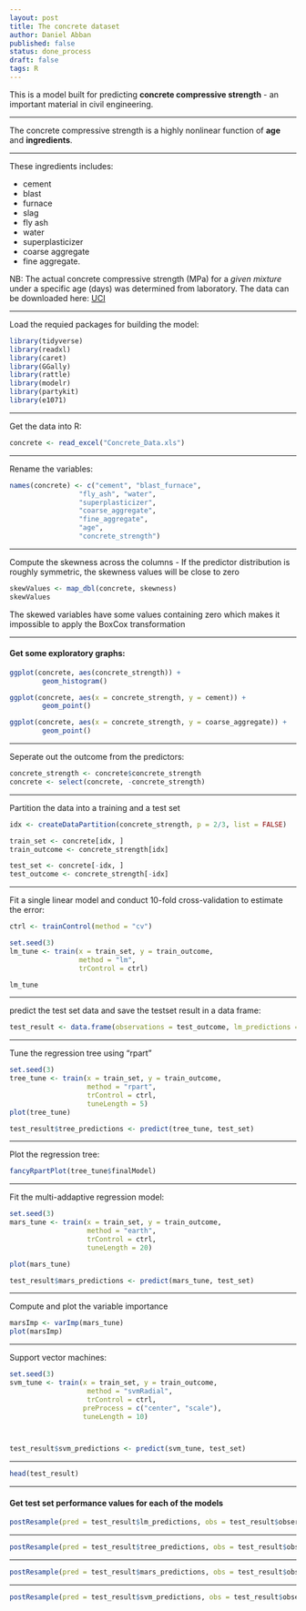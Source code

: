 ---
layout: post
title: The concrete dataset
author: Daniel Abban
published: false
status: done_process
draft: false
tags: R 
---

This is a model built for predicting **concrete compressive strength** - an important material in civil engineering.

***

The concrete compressive strength is a highly nonlinear function of **age** and 
**ingredients**. 

***

These ingredients includes: 

* cement 
* blast 
* furnace 
* slag
* fly ash 
* water 
* superplasticizer
* coarse aggregate 
* fine aggregate.

NB: The actual concrete compressive strength (MPa) for a *given mixture* under a 
specific age (days) was determined from laboratory. The data can be downloaded here: [UCI](https://archive.ics.uci.edu/ml/machine-learning-databases/concrete/compressive/)

***

Load the requied packages for building the model:
```{r message=FALSE}
library(tidyverse)
library(readxl)
library(caret)
library(GGally)
library(rattle)
library(modelr)
library(partykit)
library(e1071)
```

***

Get the data into R:
```{r}
concrete <- read_excel("Concrete_Data.xls")
```

***

Rename the variables:
```{r }
names(concrete) <- c("cement", "blast_furnace",
                 "fly_ash", "water",
                 "superplasticizer",
                 "coarse_aggregate",
                 "fine_aggregate",
                 "age",
                 "concrete_strength")
```

***

Compute the skewness across the columns - If the predictor distribution is roughly symmetric, the skewness values will be close to zero

```{r}
skewValues <- map_dbl(concrete, skewness)
skewValues
```

The skewed variables have some values containing zero which makes it impossible to apply the BoxCox transformation

***

#### Get some exploratory graphs:

```{r message=FALSE}

ggplot(concrete, aes(concrete_strength)) +
        geom_histogram()

ggplot(concrete, aes(x = concrete_strength, y = cement)) +
        geom_point()

ggplot(concrete, aes(x = concrete_strength, y = coarse_aggregate)) +
        geom_point()
```

***

Seperate out the outcome from the predictors:
```{r}
concrete_strength <- concrete$concrete_strength
concrete <- select(concrete, -concrete_strength)
```

***

Partition the data into a training and a test set 
```{r}
idx <- createDataPartition(concrete_strength, p = 2/3, list = FALSE)

train_set <- concrete[idx, ]
train_outcome <- concrete_strength[idx]

test_set <- concrete[-idx, ]
test_outcome <- concrete_strength[-idx]
```

***

Fit a single linear model and conduct 10-fold cross-validation to estimate the error:
```{r}
ctrl <- trainControl(method = "cv")

set.seed(3)
lm_tune <- train(x = train_set, y = train_outcome,
                 method = "lm",
                 trControl = ctrl)

lm_tune
```

***

predict the test set data and save the testset result in a data frame:
```{r}
test_result <- data.frame(observations = test_outcome, lm_predictions = predict(lm_tune, test_set))
```

***

Tune the regression tree using "rpart"
```{r message=FALSE, warning=FALSE}

set.seed(3)
tree_tune <- train(x = train_set, y = train_outcome,
                   method = "rpart",
                   trControl = ctrl,
                   tuneLength = 5)
plot(tree_tune)

test_result$tree_predictions <- predict(tree_tune, test_set)
```

***

Plot the regression tree:
```{r}
fancyRpartPlot(tree_tune$finalModel)
```

***

Fit the multi-addaptive regression model:
```{r message=FALSE}
set.seed(3)
mars_tune <- train(x = train_set, y = train_outcome,
                   method = "earth",
                   trControl = ctrl,
                   tuneLength = 20)

plot(mars_tune)

test_result$mars_predictions <- predict(mars_tune, test_set)
```

***

Compute and plot the variable importance
```{r}
marsImp <- varImp(mars_tune)
plot(marsImp)
```

***

Support vector machines:
```{r message=FALSE}
set.seed(3)
svm_tune <- train(x = train_set, y = train_outcome,
                   method = "svmRadial",
                   trControl = ctrl,
                  preProcess = c("center", "scale"),
                  tuneLength = 10)



test_result$svm_predictions <- predict(svm_tune, test_set)
```

***

```{r }
head(test_result)
```

***

#### Get test set performance values for each of the models
```{r}
postResample(pred = test_result$lm_predictions, obs = test_result$observations)
```

***

```{r}
postResample(pred = test_result$tree_predictions, obs = test_result$observations)
```

***

```{r}
postResample(pred = test_result$mars_predictions, obs = test_result$observations)
```

***

```{r}
postResample(pred = test_result$svm_predictions, obs = test_result$observations)
```


